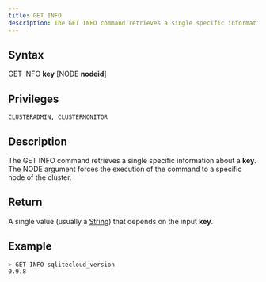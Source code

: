 ```yaml
---
title: GET INFO
description: The GET INFO command retrieves a single specific information about a key
---
```


## Syntax

GET INFO **key** [NODE **nodeid**]

## Privileges

```
CLUSTERADMIN, CLUSTERMONITOR
```

## Description

The GET INFO command retrieves a single specific information about a **key**. The NODE argument forces the execution of the command to a specific node of the cluster.

## Return

A single value (usually a [String](https://github.com/sqlitecloud/sdk/blob/master/PROTOCOL.md)) that depends on the input **key**.

## Example

```bash
> GET INFO sqlitecloud_version
0.9.8
```
